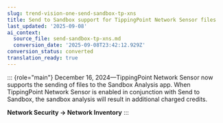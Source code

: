 ```yaml
---
slug: trend-vision-one-send-sandbox-tp-xns
title: Send to Sandbox support for TippingPoint Network Sensor files
last_updated: '2025-09-08'
ai_context:
  source_file: send-sandbox-tp-xns.md
  conversion_date: '2025-09-08T23:42:12.929Z'
conversion_status: converted
translation_ready: true
---
```


::: {role="main"}
December 16, 2024—TippingPoint Network Sensor now supports the sending of files to the Sandbox Analysis app. When TippingPoint Network Sensor is enabled in conjunction with Send to Sandbox, the sandbox analysis will result in additional charged credits.

**Network Security → Network Inventory**
:::
